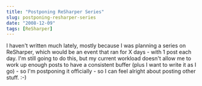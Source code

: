```yaml
---
title: "Postponing ReSharper Series"
slug: postponing-resharper-series
date: "2008-12-09"
tags: [ReSharper]
---
```


I haven't written much lately, mostly because I was planning a series on ReSharper, which would be an event that ran for X days - with 1 post each day. I'm still going to do this, but my current workload doesn't allow me to work up enough posts to have a consistent buffer (plus I want to write it as I go) - so I'm postponing it officially - so I can feel alright about posting other stuff. :-)
